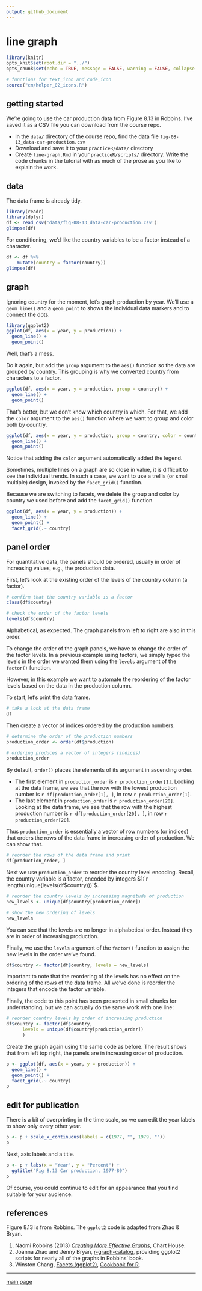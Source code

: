 ```yaml
---
output: github_document
--- 
```


# line graph  

```r
library(knitr)
opts_knit$set(root.dir = "../")
opts_chunk$set(echo = TRUE, message = FALSE, warning = FALSE, collapse = TRUE, fig.keep = 'high')
```

```r
# functions for text_icon and code_icon
source("cm/helper_02_icons.R")
```

## getting started 

We're going to use the car production data from Figure 8.13 in Robbins. I've saved it as a CSV file you can download from the course repo. 

- In the `data/` directory of the course repo, find the data file  `fig-08-13_data-car-production.csv` 
- Download and save it to your `practiceR/data/` directory 
- Create `line-graph.Rmd` in your `practiceR/scripts/` directory. Write the code chunks in the tutorial with as much of the prose as you like  to explain the work. 

## data 

The data frame is already tidy. 

```r
library(readr)
library(dplyr)
df <- read_csv('data/fig-08-13_data-car-production.csv')
glimpse(df)
```

For conditioning, we'd like the country variables to be a factor instead of a character. 

```r
df <- df %>%
	mutate(country = factor(country))
glimpse(df)
```

## graph

Ignoring country for the moment, let's graph production by year. We'll use a `geom_line()` and a `geom_point` to shows the individual data markers and to connect the dots. 

```r
library(ggplot2)
ggplot(df, aes(x = year, y = production)) +
  geom_line() +
  geom_point()
```

Well, that's a mess. 

Do it again, but add the `group` argument to the `aes()` function so the data are grouped by country. This grouping is why we converted country from characters to a factor. 

```r
ggplot(df, aes(x = year, y = production, group = country)) +
  geom_line() +
  geom_point()
```

That's better, but we don't know which country is which. For that, we add the `color` argument to the `aes()` function where we want to group and color both by country. 

```r
ggplot(df, aes(x = year, y = production, group = country, color = country)) +
  geom_line() +
  geom_point()
```

Notice that adding the `color` argument automatically added the legend. 

Sometimes, multiple lines on a graph are so close in value, it is difficult to see the individual trends. In such a case, we want to use a trellis (or small multiple) design, invoked by the `facet_grid()` function. 

Because we are switching to facets, we delete the group and color by country we used before and add the `facet_grid()` function.  

```r
ggplot(df, aes(x = year, y = production)) +
  geom_line() +
  geom_point() +
  facet_grid(.~ country)
```

## panel order 

For quantitative data, the panels should be ordered, usually in order of increasing values, e.g., the production data. 

First, let's look at the existing order of the levels of the country column (a factor). 

```r
# confirm that the country variable is a factor
class(df$country)

# check the order of the factor levels 
levels(df$country)
```

Alphabetical, as expected. The graph panels from left to right are also in this order. 

To change the order of the graph panels, we have to change the order of the factor levels. In a previous example using factors, we simply typed  the levels in the order we wanted them using the `levels` argument of the `factor()` function. 

However, in this example we want to automate the reordering of the factor levels based on the data in the production column. 

To start, let's print the data frame. 

```r
# take a look at the data frame
df
```

Then create a vector of indices ordered by the production numbers. 

```r
# determine the order of the production numbers 
production_order <- order(df$production)

# ordering produces a vector of integers (indices)
production_order 
```

By default, `order()` places the elements of its argument in ascending order.  

- The first element in `production_order` is `r production_order[1]`. Looking at the data frame, we see that the row with the lowest production number is `r df[production_order[1], ]`, in row `r production_order[1]`.  
- The last element in `production_order` is `r production_order[20]`. Looking at the data frame, we see that the row with the highest  production number is `r df[production_order[20], ]`, in row `r production_order[20]`.  

Thus `production_order` is essentially a vector of row numbers (or indices) that orders the rows of the data frame in increasing order of production.  We can show that. 

```r
# reorder the rows of the data frame and print
df[production_order, ]
```

Next we use `production_order` to reorder the country level encoding.  Recall, the country variable is a factor, encoded by integers $1:`r length(unique(levels(df$country)))`$. 

```r
# reorder the country levels by increasing magnitude of production 
new_levels <- unique(df$country[production_order])

# show the new ordering of levels 
new_levels
```

You can see that the levels are no longer in alphabetical order. Instead they are in order of increasing production. 

Finally, we use the `levels` argument of the `factor()` function to assign the new levels in the order we've found. 

```r
df$country <- factor(df$country, levels = new_levels)
```

Important to note that the reordering of the levels has no effect on the ordering of the rows of the data frame. All we've done is reorder the integers that encode the factor variable. 

Finally, the code to this point has been presented in small chunks for understanding, but we can actually do the same work with one line: 

```r
# reorder country levels by order of increasing production 
df$country <- factor(df$country, 
	  levels = unique(df$country[production_order])
	  )
```

Create the graph again using the same code as before. The result shows that from left top right, the panels are in increasing order of production. 

```r
p <- ggplot(df, aes(x = year, y = production)) +
  geom_line() +
  geom_point() +
  facet_grid(.~ country)  
p
```


## edit for publication 

There is a bit of overprinting in the time scale, so we can edit the year labels to show only every other year. 

```r
p <- p + scale_x_continuous(labels = c(1977, "", 1979, ""))
p
```

Next, axis labels and a title. 

```r
p <- p + labs(x = "Year", y = "Percent") +
  ggtitle("Fig 8.13 Car production, 1977-80")
p
```


Of course, you could continue to edit for an appearance that you find suitable for your audience. 
  
  

## references


Figure 8.13 is from Robbins. The `ggplot2` code is adapted from Zhao & Bryan.  

1. Naomi Robbins (2013) [*Creating More Effective Graphs*](http://www.nbr-graphs.com/resources/recommended-books/), Chart House.     
2. Joanna Zhao and Jenny Bryan,  [r-graph-catalog](https://github.com/jennybc/r-graph-catalog), providing ggplot2 scripts for nearly all of the graphs in Robbins' book.    
3. Winston Chang, [Facets (ggplot2)](http://www.cookbook-r.com/Graphs/Facets_(ggplot2)), [Cookbook for R](http://www.cookbook-r.com/).  





--- 
[main page](../README.md)
